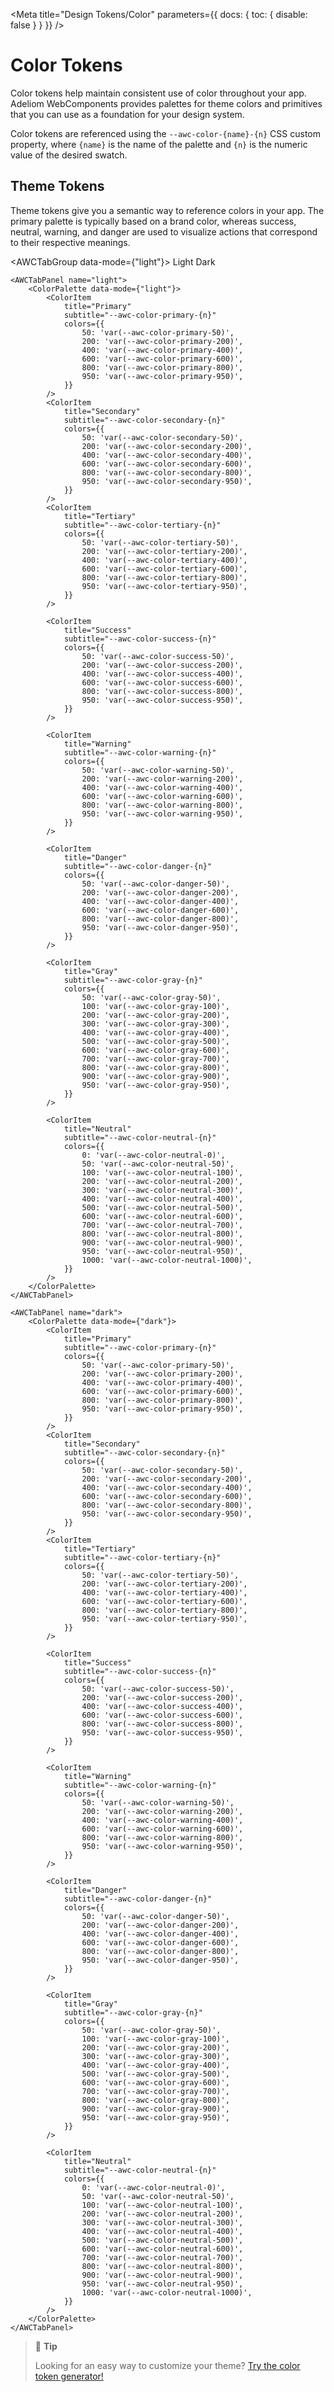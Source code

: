 
<Meta title="Design Tokens/Color" parameters={{ docs: { toc: { disable: false } } }} />

# Color Tokens

Color tokens help maintain consistent use of color throughout your app. Adeliom WebComponents provides palettes for theme colors and primitives that you can use as a foundation for your design system.

Color tokens are referenced using the `--awc-color-{name}-{n}` CSS custom property, where `{name}` is the name of the palette and `{n}` is the numeric value of the desired swatch.

## Theme Tokens

Theme tokens give you a semantic way to reference colors in your app. The primary palette is typically based on a brand color, whereas success, neutral, warning, and danger are used to visualize actions that correspond to their respective meanings.

<AWCTabGroup data-mode={"light"}>
    <AWCTab slot="nav" panel="light">Light</AWCTab>
    <AWCTab slot="nav" panel="dark">Dark</AWCTab>

    <AWCTabPanel name="light">
        <ColorPalette data-mode={"light"}>
            <ColorItem
                title="Primary"
                subtitle="--awc-color-primary-{n}"
                colors={{
                    50: 'var(--awc-color-primary-50)',
                    200: 'var(--awc-color-primary-200)',
                    400: 'var(--awc-color-primary-400)',
                    600: 'var(--awc-color-primary-600)',
                    800: 'var(--awc-color-primary-800)',
                    950: 'var(--awc-color-primary-950)',
                }}
            />
            <ColorItem
                title="Secondary"
                subtitle="--awc-color-secondary-{n}"
                colors={{
                    50: 'var(--awc-color-secondary-50)',
                    200: 'var(--awc-color-secondary-200)',
                    400: 'var(--awc-color-secondary-400)',
                    600: 'var(--awc-color-secondary-600)',
                    800: 'var(--awc-color-secondary-800)',
                    950: 'var(--awc-color-secondary-950)',
                }}
            />
            <ColorItem
                title="Tertiary"
                subtitle="--awc-color-tertiary-{n}"
                colors={{
                    50: 'var(--awc-color-tertiary-50)',
                    200: 'var(--awc-color-tertiary-200)',
                    400: 'var(--awc-color-tertiary-400)',
                    600: 'var(--awc-color-tertiary-600)',
                    800: 'var(--awc-color-tertiary-800)',
                    950: 'var(--awc-color-tertiary-950)',
                }}
            />

            <ColorItem
                title="Success"
                subtitle="--awc-color-success-{n}"
                colors={{
                    50: 'var(--awc-color-success-50)',
                    200: 'var(--awc-color-success-200)',
                    400: 'var(--awc-color-success-400)',
                    600: 'var(--awc-color-success-600)',
                    800: 'var(--awc-color-success-800)',
                    950: 'var(--awc-color-success-950)',
                }}
            />

            <ColorItem
                title="Warning"
                subtitle="--awc-color-warning-{n}"
                colors={{
                    50: 'var(--awc-color-warning-50)',
                    200: 'var(--awc-color-warning-200)',
                    400: 'var(--awc-color-warning-400)',
                    600: 'var(--awc-color-warning-600)',
                    800: 'var(--awc-color-warning-800)',
                    950: 'var(--awc-color-warning-950)',
                }}
            />

            <ColorItem
                title="Danger"
                subtitle="--awc-color-danger-{n}"
                colors={{
                    50: 'var(--awc-color-danger-50)',
                    200: 'var(--awc-color-danger-200)',
                    400: 'var(--awc-color-danger-400)',
                    600: 'var(--awc-color-danger-600)',
                    800: 'var(--awc-color-danger-800)',
                    950: 'var(--awc-color-danger-950)',
                }}
            />

            <ColorItem
                title="Gray"
                subtitle="--awc-color-gray-{n}"
                colors={{
                    50: 'var(--awc-color-gray-50)',
                    100: 'var(--awc-color-gray-100)',
                    200: 'var(--awc-color-gray-200)',
                    300: 'var(--awc-color-gray-300)',
                    400: 'var(--awc-color-gray-400)',
                    500: 'var(--awc-color-gray-500)',
                    600: 'var(--awc-color-gray-600)',
                    700: 'var(--awc-color-gray-700)',
                    800: 'var(--awc-color-gray-800)',
                    900: 'var(--awc-color-gray-900)',
                    950: 'var(--awc-color-gray-950)',
                }}
            />

            <ColorItem
                title="Neutral"
                subtitle="--awc-color-neutral-{n}"
                colors={{
                    0: 'var(--awc-color-neutral-0)',
                    50: 'var(--awc-color-neutral-50)',
                    100: 'var(--awc-color-neutral-100)',
                    200: 'var(--awc-color-neutral-200)',
                    300: 'var(--awc-color-neutral-300)',
                    400: 'var(--awc-color-neutral-400)',
                    500: 'var(--awc-color-neutral-500)',
                    600: 'var(--awc-color-neutral-600)',
                    700: 'var(--awc-color-neutral-700)',
                    800: 'var(--awc-color-neutral-800)',
                    900: 'var(--awc-color-neutral-900)',
                    950: 'var(--awc-color-neutral-950)',
                    1000: 'var(--awc-color-neutral-1000)',
                }}
            />
        </ColorPalette>
    </AWCTabPanel>

    <AWCTabPanel name="dark">
        <ColorPalette data-mode={"dark"}>
            <ColorItem
                title="Primary"
                subtitle="--awc-color-primary-{n}"
                colors={{
                    50: 'var(--awc-color-primary-50)',
                    200: 'var(--awc-color-primary-200)',
                    400: 'var(--awc-color-primary-400)',
                    600: 'var(--awc-color-primary-600)',
                    800: 'var(--awc-color-primary-800)',
                    950: 'var(--awc-color-primary-950)',
                }}
            />
            <ColorItem
                title="Secondary"
                subtitle="--awc-color-secondary-{n}"
                colors={{
                    50: 'var(--awc-color-secondary-50)',
                    200: 'var(--awc-color-secondary-200)',
                    400: 'var(--awc-color-secondary-400)',
                    600: 'var(--awc-color-secondary-600)',
                    800: 'var(--awc-color-secondary-800)',
                    950: 'var(--awc-color-secondary-950)',
                }}
            />
            <ColorItem
                title="Tertiary"
                subtitle="--awc-color-tertiary-{n}"
                colors={{
                    50: 'var(--awc-color-tertiary-50)',
                    200: 'var(--awc-color-tertiary-200)',
                    400: 'var(--awc-color-tertiary-400)',
                    600: 'var(--awc-color-tertiary-600)',
                    800: 'var(--awc-color-tertiary-800)',
                    950: 'var(--awc-color-tertiary-950)',
                }}
            />

            <ColorItem
                title="Success"
                subtitle="--awc-color-success-{n}"
                colors={{
                    50: 'var(--awc-color-success-50)',
                    200: 'var(--awc-color-success-200)',
                    400: 'var(--awc-color-success-400)',
                    600: 'var(--awc-color-success-600)',
                    800: 'var(--awc-color-success-800)',
                    950: 'var(--awc-color-success-950)',
                }}
            />

            <ColorItem
                title="Warning"
                subtitle="--awc-color-warning-{n}"
                colors={{
                    50: 'var(--awc-color-warning-50)',
                    200: 'var(--awc-color-warning-200)',
                    400: 'var(--awc-color-warning-400)',
                    600: 'var(--awc-color-warning-600)',
                    800: 'var(--awc-color-warning-800)',
                    950: 'var(--awc-color-warning-950)',
                }}
            />

            <ColorItem
                title="Danger"
                subtitle="--awc-color-danger-{n}"
                colors={{
                    50: 'var(--awc-color-danger-50)',
                    200: 'var(--awc-color-danger-200)',
                    400: 'var(--awc-color-danger-400)',
                    600: 'var(--awc-color-danger-600)',
                    800: 'var(--awc-color-danger-800)',
                    950: 'var(--awc-color-danger-950)',
                }}
            />

            <ColorItem
                title="Gray"
                subtitle="--awc-color-gray-{n}"
                colors={{
                    50: 'var(--awc-color-gray-50)',
                    100: 'var(--awc-color-gray-100)',
                    200: 'var(--awc-color-gray-200)',
                    300: 'var(--awc-color-gray-300)',
                    400: 'var(--awc-color-gray-400)',
                    500: 'var(--awc-color-gray-500)',
                    600: 'var(--awc-color-gray-600)',
                    700: 'var(--awc-color-gray-700)',
                    800: 'var(--awc-color-gray-800)',
                    900: 'var(--awc-color-gray-900)',
                    950: 'var(--awc-color-gray-950)',
                }}
            />

            <ColorItem
                title="Neutral"
                subtitle="--awc-color-neutral-{n}"
                colors={{
                    0: 'var(--awc-color-neutral-0)',
                    50: 'var(--awc-color-neutral-50)',
                    100: 'var(--awc-color-neutral-100)',
                    200: 'var(--awc-color-neutral-200)',
                    300: 'var(--awc-color-neutral-300)',
                    400: 'var(--awc-color-neutral-400)',
                    500: 'var(--awc-color-neutral-500)',
                    600: 'var(--awc-color-neutral-600)',
                    700: 'var(--awc-color-neutral-700)',
                    800: 'var(--awc-color-neutral-800)',
                    900: 'var(--awc-color-neutral-900)',
                    950: 'var(--awc-color-neutral-950)',
                    1000: 'var(--awc-color-neutral-1000)',
                }}
            />
        </ColorPalette>
    </AWCTabPanel>

</AWCTabGroup>

> 📘 **Tip**
>
> Looking for an easy way to customize your theme? [Try the color token generator!](https://codepen.io/Arnaud-RITTI-the-selector/full/vYQjooj)
